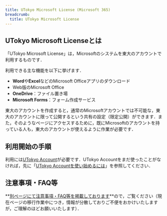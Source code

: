 ```yaml
---
title: UTokyo Microsoft License (Microsoft 365)
breadcrumb:
  title: UTokyo Microsoft License
---
```



## UTokyo Microsoft Licenseとは

「UTokyo Microsoft License」は，Microsoftのシステムを東大のアカウントで利用するものです．

利用できる主な機能を以下に挙げます．

- **Word**や**Excel**などのMicrosoft Officeアプリのダウンロード
- Web版のMicrosoft Office
- **OneDrive**：ファイル置き場
- **Microsoft Forms**：フォーム作成サービス

東大のアカウントを作成すると，通常のMicrosoftアカウントでは不可能な，東大のアカウントに限って公開するという共有の設定（限定公開）ができます．また，そのようなページにアクセスするために，既にMicrosoftのアカウントを持っている人も，東大のアカウントが使えるように作業が必要です．

## 利用開始の手順

利用には[UTokyo Account](/utokyo_account/)が必要です．UTokyo Accountをまだ使ったことがなければ，先に「[UTokyo Accountを使い始めるには](/utokyo_account/#procedures)」を参照してください．

<Microsoft variant="individual" />

## 注意事項・FAQ等

**[別ページにて注意事項・FAQ等を掲載しております](https://www.u-tokyo.ac.jp/adm/dics/ja/mslicense.html)**ので，ご覧ください（現在ページの移行作業中につき，情報が分散しておりご不便をおかけいたしますが，ご理解のほどお願いいたします）．
